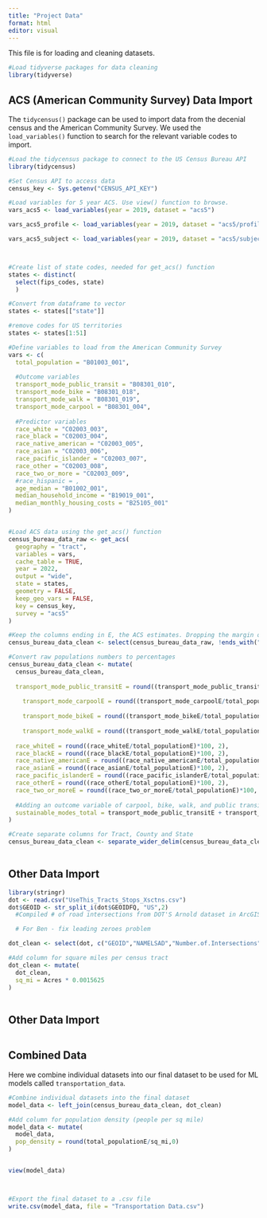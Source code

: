 ```yaml
---
title: "Project Data"
format: html
editor: visual
---
```


This file is for loading and cleaning datasets.

```r
#Load tidyverse packages for data cleaning
library(tidyverse)

```

## ACS (American Community Survey) Data Import

The `tidycensus()` package can be used to import data from the decenial census and the American Community Survey. We used the `load_variables()` function to search for the relevant variable codes to import.

```r
#Load the tidycensus package to connect to the US Census Bureau API
library(tidycensus)

#Set Census API to access data
census_key <- Sys.getenv("CENSUS_API_KEY")

#Load variables for 5 year ACS. Use view() function to browse.
vars_acs5 <- load_variables(year = 2019, dataset = "acs5")

vars_acs5_profile <- load_variables(year = 2019, dataset = "acs5/profile")

vars_acs5_subject <- load_variables(year = 2019, dataset = "acs5/subject")



#Create list of state codes, needed for get_acs() function
states <- distinct(
  select(fips_codes, state)
  )

#Convert from dataframe to vector
states <- states[["state"]]

#remove codes for US territories
states <- states[1:51]

#Define variables to load from the American Community Survey
vars <- c(
  total_population = "B01003_001",
  
  #Outcome variables
  transport_mode_public_transit = "B08301_010",
  transport_mode_bike = "B08301_018",
  transport_mode_walk = "B08301_019",
  transport_mode_carpool = "B08301_004",
  
  #Predictor variables
  race_white = "C02003_003",
  race_black = "C02003_004",
  race_native_american = "C02003_005",
  race_asian = "C02003_006",
  race_pacific_islander = "C02003_007",
  race_other = "C02003_008",
  race_two_or_more = "C02003_009",
  #race_hispanic = ,
  age_median = "B01002_001",
  median_household_income = "B19019_001",
  median_monthly_housing_costs = "B25105_001"
)


#Load ACS data using the get_acs() function
census_bureau_data_raw <- get_acs(
  geography = "tract",
  variables = vars,
  cache_table = TRUE,
  year = 2022,
  output = "wide",
  state = states,
  geometry = FALSE,
  keep_geo_vars = FALSE,
  key = census_key,
  survey = "acs5"
)

```

```r
#Keep the columns ending in E, the ACS estimates. Dropping the margin of error columns
census_bureau_data_clean <- select(census_bureau_data_raw, !ends_with("M"))

#Convert raw populations numbers to percentages
census_bureau_data_clean <- mutate(
  census_bureau_data_clean,
  
  transport_mode_public_transitE = round((transport_mode_public_transitE/total_populationE)*100, 2),
    
    transport_mode_carpoolE = round((transport_mode_carpoolE/total_populationE)*100, 2),
    
    transport_mode_bikeE = round((transport_mode_bikeE/total_populationE)*100, 2),
  
    transport_mode_walkE = round((transport_mode_walkE/total_populationE)*100, 2),
  
  race_whiteE = round((race_whiteE/total_populationE)*100, 2),
  race_blackE = round((race_blackE/total_populationE)*100, 2),
  race_native_americanE = round((race_native_americanE/total_populationE)*100, 2),
  race_asianE = round((race_asianE/total_populationE)*100, 2),
  race_pacific_islanderE = round((race_pacific_islanderE/total_populationE)*100, 2),
  race_otherE = round((race_otherE/total_populationE)*100, 2),
  race_two_or_moreE = round((race_two_or_moreE/total_populationE)*100, 2),
  
  #Adding an outcome variable of carpool, bike, walk, and public transit combined
  sustainable_modes_total = transport_mode_public_transitE + transport_mode_carpoolE + transport_mode_bikeE + transport_mode_walkE
)

#Create separate columns for Tract, County and State
census_bureau_data_clean <- separate_wider_delim(census_bureau_data_clean, "NAME", ";", names = c("Tract", "County", "State"))
  
```

## Other Data Import

```r
library(stringr)
dot <- read.csv("UseThis_Tracts_Stops_Xsctns.csv")
dot$GEOID <- str_split_i(dot$GEOIDFQ, "US",2)
  #Compiled # of road intersections from DOT'S Arnold dataset in ArcGIS, and # of transit stops from DOT'S National Transit Map dataset. Standardized to tract level by calculating rate per acre. 

  # For Ben - fix leading zeroes problem

dot_clean <- select(dot, c("GEOID","NAMELSAD","Number.of.Intersections", "Number.of.Transit.Stops", "Acres","Intersection.Per.Acre","Stops.Per.Acre"))

#Add column for square miles per census tract
dot_clean <- mutate(
  dot_clean,
  sq_mi = Acres * 0.0015625
)
                    

```

## Other Data Import

```r

```

## Combined Data

Here we combine individual datasets into our final dataset to be used for ML models called `transportation_data`.

```r

#Combine individual datasets into the final dataset
model_data <- left_join(census_bureau_data_clean, dot_clean)

#Add column for population density (people per sq mile)
model_data <- mutate(
  model_data,
  pop_density = round(total_populationE/sq_mi,0)
)


view(model_data)



#Export the final dataset to a .csv file
write.csv(model_data, file = "Transportation Data.csv")

```
